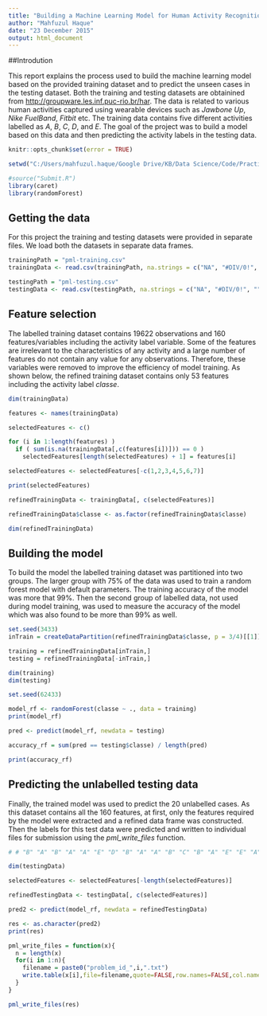 ```yaml
---
title: "Building a Machine Learning Model for Human Activity Recognition (HAR) for Wearable Devices"
author: "Mahfuzul Haque"
date: "23 December 2015"
output: html_document
---
```


##Introdution

This report explains the process used to build the machine learning model based on the provided training dataset and to predict the unseen cases in the testing dataset. Both the training and testing datasets are obtainined from [http://groupware.les.inf.puc-rio.br/har](http://groupware.les.inf.puc-rio.br/har). The data is related to various human activities captured using wearable devices such as _Jawbone Up_, _Nike FuelBand_, _Fitbit_ etc. The training data contains five different activities labelled as _A_, _B_, _C_, _D_, and _E_. The goal of the project was to build a model based on this data and then predicting the activity labels in the testing data. 


```r
knitr::opts_chunk$set(error = TRUE)
```

```r
setwd("C:/Users/mahfuzul.haque/Google Drive/KB/Data Science/Code/Practical-Machine-Learning-Project/ds-pml-project")
```


```r
#source("Submit.R")
library(caret)
library(randomForest)
```

## Getting the data

For this project the training and testing datasets were provided in separate files. We load both the datasets in separate data frames.  

```r
trainingPath = "pml-training.csv" 
trainingData <- read.csv(trainingPath, na.strings = c("NA", "#DIV/0!", ""), stringsAsFactors=FALSE)

testingPath = "pml-testing.csv" 
testingData <- read.csv(testingPath, na.strings = c("NA", "#DIV/0!", ""), stringsAsFactors=FALSE)
```


## Feature selection 
The labelled training dataset contains 19622 observations and 160 features/variables including the activity label variable. Some of the features are irrelevant to the characteristics of any activity and a large number of features do not contain any value for any observations. Therefore, these variables were removed to improve the efficiency of model training. As shown below, the refined training dataset contains only 53 features including the activity label _classe_.   

```r
dim(trainingData)

features <- names(trainingData)

selectedFeatures <- c()

for (i in 1:length(features) ) 
  if ( sum(is.na(trainingData[,c(features[i])])) == 0 ) 
    selectedFeatures[length(selectedFeatures) + 1] = features[i]   

selectedFeatures <- selectedFeatures[-c(1,2,3,4,5,6,7)] 

print(selectedFeatures)

refinedTrainingData <- trainingData[, c(selectedFeatures)]

refinedTrainingData$classe <- as.factor(refinedTrainingData$classe)

dim(refinedTrainingData)
```

## Building the model 
To build the model the labelled training dataset was partitioned into two groups. The larger group with 75% of the data was used to train a random forest model with default parameters. The training accuracy of the model was more that 99%. Then the second group of labelled data, not used during model training, was used to measure the accuracy of the model which was also found to be more than 99% as well.      

```r
set.seed(3433)
inTrain = createDataPartition(refinedTrainingData$classe, p = 3/4)[[1]]

training = refinedTrainingData[inTrain,]
testing = refinedTrainingData[-inTrain,]

dim(training)
dim(testing)

set.seed(62433)

model_rf <- randomForest(classe ~ ., data = training)
print(model_rf)

pred <- predict(model_rf, newdata = testing)

accuracy_rf = sum(pred == testing$classe) / length(pred)

print(accuracy_rf)

```

## Predicting the unlabelled testing data
Finally, the trained model was used to predict the 20 unlabelled cases. As this dataset contains all the 160 features, at first, only the features required by the model were extracted and a refined data frame was constructed. Then the labels for this test data were predicted and written to individual files for submission using the _pml_write_files_ function.    

```r
# # "B" "A" "B" "A" "A" "E" "D" "B" "A" "A" "B" "C" "B" "A" "E" "E" "A" "B" "B" "B"
```

```r
dim(testingData)

selectedFeatures <- selectedFeatures[-length(selectedFeatures)]

refinedTestingData <- testingData[, c(selectedFeatures)]

pred2 <- predict(model_rf, newdata = refinedTestingData)

res <- as.character(pred2)
print(res) 

pml_write_files = function(x){
  n = length(x)
  for(i in 1:n){
    filename = paste0("problem_id_",i,".txt")
    write.table(x[i],file=filename,quote=FALSE,row.names=FALSE,col.names=FALSE)
  }
}

pml_write_files(res)

```

